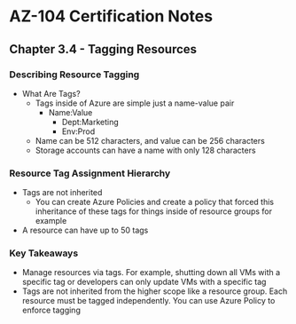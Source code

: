 # AZ-104 Certification Notes
## Chapter 3.4 - Tagging Resources

### Describing Resource Tagging
* What Are Tags?
	* Tags inside of Azure are simple just a name-value pair
		* Name:Value
			* Dept:Marketing
			* Env:Prod
	* Name can be 512 characters, and value can be 256 characters
	* Storage accounts can have a name with only 128 characters

### Resource Tag Assignment Hierarchy
* Tags are not inherited
	* You can create Azure Policies and create a policy that forced this inheritance of these tags for things inside of resource groups for example
* A resource can have up to 50 tags

### Key Takeaways
* Manage resources via tags. For example, shutting down all VMs with a specific tag or developers can only update VMs with a specific tag
* Tags are not inherited from the higher scope like a resource group. Each resource must be tagged independently. You can use Azure Policy to enforce tagging